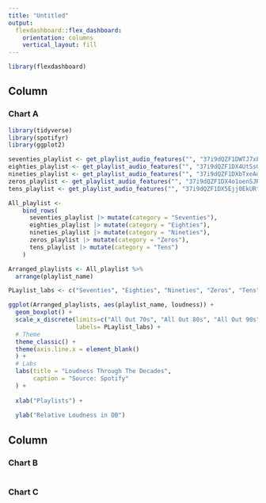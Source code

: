 ```yaml
---
title: "Untitled"
output: 
  flexdashboard::flex_dashboard:
    orientation: columns
    vertical_layout: fill
---
```


```r
library(flexdashboard)
```

Column {data-width=650}
-----------------------------------------------------------------------

### Chart A

```r
library(tidyverse)
library(spotifyr)
library(ggplot2)

seventies_playlist <- get_playlist_audio_features("", "37i9dQZF1DWTJ7xPn4vNaz?")
eighties_playlist <- get_playlist_audio_features("", "37i9dQZF1DX4UtSsGT1Sbe?")
nineties_playlist <- get_playlist_audio_features("", "37i9dQZF1DXbTxeAdrVG2l")
zeros_playlist <- get_playlist_audio_features("", "37i9dQZF1DX4o1oenSJRJd?")
tens_playlist <- get_playlist_audio_features("", "37i9dQZF1DX5Ejj0EkURtP?")

All_playlist <-
    bind_rows(
      seventies_playlist |> mutate(category = "Seventies"),
      eighties_playlist |> mutate(category = "Eighties"),
      nineties_playlist |> mutate(category = "Nineties"),
      zeros_playlist |> mutate(category = "Zeros"),
      tens_playlist |> mutate(category = "Tens")
    )

Arranged_playlists <- All_playlist %>%
  arrange(playlist_name)

PLaylist_labs <- c("Seventies", "Eighties", "Nineties", "Zeros", "Tens")

ggplot(Arranged_playlists, aes(playlist_name, loudness)) +
  geom_boxplot() +
  scale_x_discrete(limits=c("All Out 70s", "All Out 80s", "All Out 90s", "All Out 2000s", "All Out 2010s"),
                   labels= PLaylist_labs) +
  # Theme
  theme_classic() +
  theme(axis.line.x = element_blank()
  ) +
  # Labs
  labs(title = "Loudness Through The Decades",
       caption = "Source: Spotify"
  ) +
    
  xlab("Playlists") +
    
  ylab("Relative Loudness in DB")

```

Column {data-width=350}
-----------------------------------------------------------------------

### Chart B

```r

```

### Chart C

```r

```

